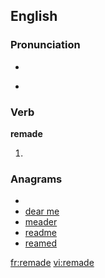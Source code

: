 ==English==

===Pronunciation===
* {{SAMPA|/'/}}
* {{IPA|/ɻi'meɪd/}}
*: {{rhymes|eɪd}}

===Verb===
'''remade'''

# {{past of|[[remake]]}}

===Anagrams===
* {{alphagram|adeemr}}
* [[dear me#English|dear me]]
* [[meader#English|meader]]
* [[readme#English|readme]]
* [[reamed#English|reamed]]

[[fr:remade]]
[[vi:remade]]